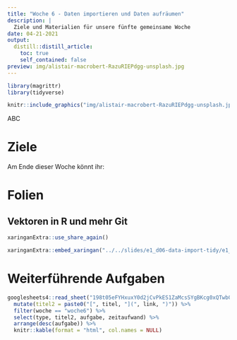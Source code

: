 ```yaml
---
title: "Woche 6 - Daten importieren und Daten aufräumen"
description: |
  Ziele und Materialien für unsere fünfte gemeinsame Woche
date: 04-21-2021
output:
  distill::distill_article:
    toc: true
    self_contained: false
preview: img/alistair-macrobert-RazuRIEPdgg-unsplash.jpg   
---
```


<script async defer data-domain="rstatszh.github.io/website" src="https://plausible.io/js/plausible.js"></script>

```r
library(magrittr)
library(tidyverse)
```

```r

knitr::include_graphics("img/alistair-macrobert-RazuRIEPdgg-unsplash.jpg")

```

ABC

# Ziele

Am Ende dieser Woche könnt ihr:


# Folien

## Vektoren in R und mehr Git

```r

xaringanExtra::use_share_again()

```

```r

xaringanExtra::embed_xaringan("../../slides/e1_d06-data-import-tidy/e1_d06-data-import-tidy.html", ratio = "16:9")

```

# Weiterführende Aufgaben

```r

googlesheets4::read_sheet("198t05eFYHxuxY0d2jCvPkES1ZaMcsSYgBKcg0xQTwb0") %>% 
  mutate(titel2 = paste0("[", titel, "](", link, ")")) %>% 
  filter(woche == "woche6") %>% 
  select(type, titel2, aufgabe, zeitaufwand) %>% 
  arrange(desc(aufgabe)) %>% 
  knitr::kable(format = "html", col.names = NULL)

```
